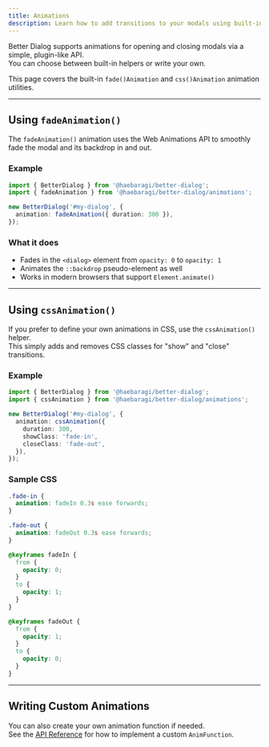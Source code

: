 ```yaml
---
title: Animations
description: Learn how to add transitions to your modals using built-in helpers.
---
```


Better Dialog supports animations for opening and closing modals via a simple, plugin-like API.  
You can choose between built-in helpers or write your own.

This page covers the built-in `fade()Animation` and `css()Animation` animation utilities.

---

## Using `fadeAnimation()`

The `fadeAnimation()` animation uses the Web Animations API to smoothly fade the modal and its backdrop in and out.

### Example

```ts
import { BetterDialog } from '@haebaragi/better-dialog';
import { fadeAnimation } from '@haebaragi/better-dialog/animations';

new BetterDialog('#my-dialog', {
  animation: fadeAnimation({ duration: 300 }),
});
```

### What it does

- Fades in the `<dialog>` element from `opacity: 0` to `opacity: 1`
- Animates the `::backdrop` pseudo-element as well
- Works in modern browsers that support `Element.animate()`

---

## Using `cssAnimation()`

If you prefer to define your own animations in CSS, use the `cssAnimation()` helper.  
This simply adds and removes CSS classes for "show" and "close" transitions.

### Example

```ts
import { BetterDialog } from '@haebaragi/better-dialog';
import { cssAnimation } from '@haebaragi/better-dialog/animations';

new BetterDialog('#my-dialog', {
  animation: cssAnimation({
    duration: 300,
    showClass: 'fade-in',
    closeClass: 'fade-out',
  }),
});
```

### Sample CSS

```css
.fade-in {
  animation: fadeIn 0.3s ease forwards;
}

.fade-out {
  animation: fadeOut 0.3s ease forwards;
}

@keyframes fadeIn {
  from {
    opacity: 0;
  }
  to {
    opacity: 1;
  }
}

@keyframes fadeOut {
  from {
    opacity: 1;
  }
  to {
    opacity: 0;
  }
}
```

---

## Writing Custom Animations

You can also create your own animation function if needed.  
See the [API Reference](/api/animations) for how to implement a custom `AnimFunction`.
